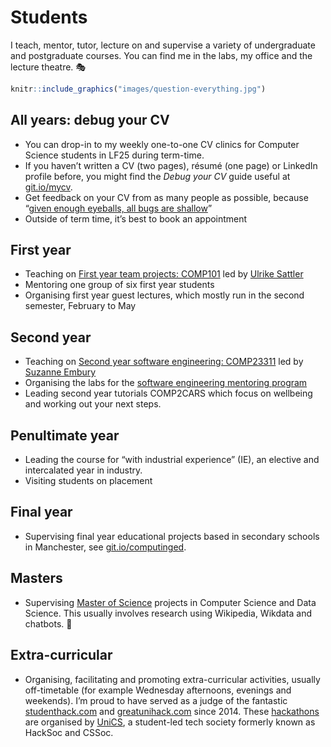 # Students {#teaching}

I teach, mentor, tutor, lecture on and supervise a variety of undergraduate and postgraduate courses. You can find me in the labs, my office and the lecture theatre. 🎭

```r
knitr::include_graphics("images/question-everything.jpg")
```

## All years: debug your CV

* You can drop-in to my weekly one-to-one CV clinics for Computer Science students in LF25 during term-time.
* If you haven't written a CV (two pages), résumé (one page) or LinkedIn profile before, you might find the _Debug your CV_ guide useful at [git.io/mycv](http://git.io/mycv).
* Get feedback on your CV from as many people as possible, because "[given enough eyeballs, all bugs are shallow](https://en.wikipedia.org/wiki/Linus%27s_Law)"
* Outside of term time, it's best to book an appointment

## First year

* Teaching on [First year team projects: COMP101](https://studentnet.cs.manchester.ac.uk/ugt/COMP10120/syllabus/) led by [Ulrike Sattler](http://www.cs.man.ac.uk/~sattler/)
* Mentoring one group of six first year students
* Organising first year guest lectures, which mostly run in the second semester, February to May

## Second year

* Teaching on [Second year software engineering:  COMP23311](https://studentnet.cs.manchester.ac.uk/ugt/COMP23311/syllabus/) led by [Suzanne Embury](http://www.cs.man.ac.uk/~embury/)
* Organising the labs for the [software engineering mentoring program](https://www.cs.manchester.ac.uk/connect/business-engagement/industrial-mentoring/)
* Leading second year tutorials COMP2CARS which focus on wellbeing and working out your next steps.

## Penultimate year

* Leading the course for "with industrial experience" (IE), an elective and intercalated year in industry.
* Visiting students on placement

## Final year

* Supervising final year educational projects based in secondary schools in Manchester, see [git.io/computinged](https://git.io/computinged).

## Masters

* Supervising [Master of Science](https://www.cs.manchester.ac.uk/study/masters/) projects in Computer Science and Data Science. This usually involves research using Wikipedia, Wikdata and chatbots. 🤖

## Extra-curricular

* Organising, facilitating and promoting extra-curricular activities, usually off-timetable (for example Wednesday afternoons, evenings and weekends). I'm proud to have served as a judge of the fantastic [studenthack.com](https://www.studenthack.com) and [greatunihack.com](https://greatunihack.com) since 2014. These [hackathons](https://medium.com/tfogo/hackathons-are-for-beginners-77a9c9c0e000) are organised by [UniCS](https://www.unicsmcr.com/), a student-led tech society formerly known as HackSoc and CSSoc.
